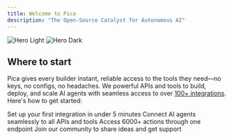 ```yaml
---
title: Welcome to Pica
description: "The Open-Source Catalyst for Autonomous AI"
---
```


<img
  className="block dark:hidden rounded"
  src="../images/hero-light.svg"
  alt="Hero Light"
/>
<img
  className="hidden dark:block rounded"
  src="../images/hero-dark.svg"
  alt="Hero Dark"
/>

## Where to start

Pica gives every builder instant, reliable access to the tools they need—no keys, no configs, no headaches. We powerful APIs and tools to build, deploy, and scale AI agents with seamless access to over [100+ integrations](https://app.picaos.com/tools). Here's how to get started:

<CardGroup cols={2}>
  <Card
    title="Quick Start Guide"
    icon="rocket"
    href="/get-started/quickstart"
  >
    Set up your first integration in under 5 minutes
  </Card>
  <Card
    title="OneTool SDK"
    icon="hammer"
    href="/core/one-tool"
  >
    Connect AI agents seamlessly to all APIs and tools
  </Card>
  <Card
    title="Passthrough API"
    icon="code"
    href="/api-reference/introduction"
  >
    Access 6000+ actions through one endpoint
  </Card>
  <Card
    title="Community Hub"
    icon="people"
    href="https://www.picaos.com/community"
  >
    Join our community to share ideas and get support
  </Card>
</CardGroup>
